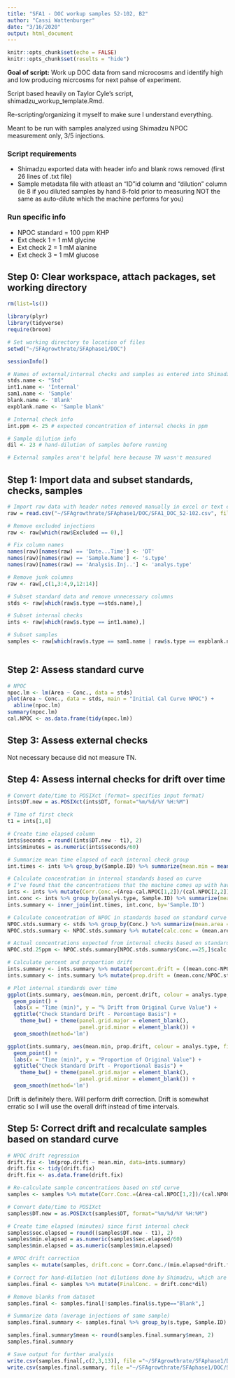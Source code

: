 ```yaml
---
title: "SFA1 - DOC workup samples 52-102, B2"
author: "Cassi Wattenburger"
date: "3/16/2020"
output: html_document
---
```


```r
knitr::opts_chunk$set(echo = FALSE)
knitr::opts_chunk$set(results = "hide")
```

**Goal of script:** Work up DOC data from sand microcosms and identify high and low producing micrcosms for next pahse of experiment.

Script based heavily on Taylor Cyle's script, shimadzu_workup_template.Rmd.

Re-scripting/organizing it myself to make sure I understand everything.

Meant to be run with samples analyzed using Shimadzu NPOC measurement only, 3/5 injections.

### Script requirements
* Shimadzu exported data with header info and blank rows removed (first 26 lines of .txt file)
* Sample metadata file with atleast an "ID"id column and "dilution" column (ie 8 if you diluted samples by hand 8-fold prior to measuring NOT the same as auto-dilute which the machine performs for you)

### Run specific info
* NPOC standard = 100 ppm KHP
* Ext check 1 = 1 mM glycine
* Ext check 2 = 1 mM alanine
* Ext check 3 = 1 mM glucose

## Step 0: Clear workspace, attach packages, set working directory
```r
rm(list=ls())

library(plyr)
library(tidyverse)
require(broom)

# Set working directory to location of files
setwd("~/SFAgrowthrate/SFAphase1/DOC")
```

```r
sessionInfo()
```

```r
# Names of external/internal checks and samples as entered into Shimadzu software
stds.name <- "Std"
int1.name <- 'Internal'
sam1.name <- 'Sample'
blank.name <- 'Blank'
expblank.name <- 'Sample blank'

# Internal check info
int.ppm <- 25 # expected concentration of internal checks in ppm

# Sample dilution info
dil <- 23 # hand-dilution of samples before running

# External samples aren't helpful here because TN wasn't measured
```

## Step 1: Import data and subset standards, checks, samples
```r
# Import raw data with header notes removed manually in excel or text editor
raw = read.csv("~/SFAgrowthrate/SFAphase1/DOC/SFA1_DOC_52-102.csv", fileEncoding = "UTF-8-BOM")

# Remove excluded injections
raw <- raw[which(raw$Excluded == 0),]

# Fix column names
names(raw)[names(raw) == 'Date...Time'] <- 'DT'
names(raw)[names(raw) == 'Sample.Name'] <- 's.type'
names(raw)[names(raw) == 'Analysis.Inj..'] <- 'analys.type'

# Remove junk columns
raw <- raw[,c(1,3:4,9,12:14)]

# Subset standard data and remove unnecessary columns
stds <- raw[which(raw$s.type ==stds.name),]

# Subset internal checks
ints <- raw[which(raw$s.type == int1.name),]

# Subset samples
samples <- raw[which(raw$s.type == sam1.name | raw$s.type == expblank.name | raw$s.type == blank.name),]
                       
```

## Step 2: Assess standard curve
```r
# NPOC
npoc.lm <- lm(Area ~ Conc., data = stds)
plot(Area ~ Conc., data = stds, main = "Initial Cal Curve NPOC") +
  abline(npoc.lm)
summary(npoc.lm)
cal.NPOC <- as.data.frame(tidy(npoc.lm))
```

## Step 3: Assess external checks

Not necessary because did not measure TN.

## Step 4: Assess internal checks for drift over time
```r
# Convert date/time to POSIXct (format= specifies input format)
ints$DT.new = as.POSIXct(ints$DT, format="%m/%d/%Y %H:%M")

# Time of first check
t1 = ints[1,8]

# Create time elapsed column
ints$seconds = round((ints$DT.new - t1), 2)
ints$minutes = as.numeric(ints$seconds/60)

# Summarize mean time elapsed of each internal check group
int.times <- ints %>% group_by(Sample.ID) %>% summarize(mean.min = mean(minutes))

# Calculate concentration in internal standards based on curve
# I've found that the concentrations that the machine comes up with have no relationship to the standard curve for some reason
ints <- ints %>% mutate(Corr.Conc.=(Area-cal.NPOC[1,2])/(cal.NPOC[2,2]))
int.conc <- ints %>% group_by(analys.type, Sample.ID) %>% summarize(mean.conc = mean(Corr.Conc.))
ints.summary <- inner_join(int.times, int.conc, by='Sample.ID')

# Calculate concentration of NPOC in standards based on standard curve
NPOC.stds.summary <- stds %>% group_by(Conc.) %>% summarize(mean.area = mean(Area))
NPOC.stds.summary <- NPOC.stds.summary %>% mutate(calc.conc = (mean.area-cal.NPOC[1,2])/cal.NPOC[2,2])

# Actual concentrations expected from internal checks based on standard curves
NPOC.std.25ppm <- NPOC.stds.summary[NPOC.stds.summary$Conc.==25,]$calc.conc

# Calculate percent and proportion drift
ints.summary <- ints.summary %>% mutate(percent.drift = ((mean.conc-NPOC.std.25ppm)/NPOC.std.25ppm)*100)
ints.summary <- ints.summary %>% mutate(prop.drift = (mean.conc/NPOC.std.25ppm))

# Plot internal standards over time
ggplot(ints.summary, aes(mean.min, percent.drift, colour = analys.type, fill = analys.type)) + 
  geom_point() +
  labs(x = "Time (min)", y = "% Drift from Original Curve Value") +
  ggtitle("Check Standard Drift - Percentage Basis") + 
    theme_bw() + theme(panel.grid.major = element_blank(), 
                       panel.grid.minor = element_blank()) +
  geom_smooth(method='lm')

ggplot(ints.summary, aes(mean.min, prop.drift, colour = analys.type, fill = analys.type)) + 
  geom_point() +
  labs(x = "Time (min)", y = "Proportion of Original Value") +
  ggtitle("Check Standard Drift - Proportional Basis") + 
    theme_bw() + theme(panel.grid.major = element_blank(), 
                       panel.grid.minor = element_blank()) +
  geom_smooth(method='lm')

```

Drift is definitely there. Will perform drift correction. Drift is somewhat erratic so I will use the overall drift instead of time intervals.

## Step 5: Correct drift and recalculate samples based on standard curve

```r
# NPOC drift regression
drift.fix <- lm(prop.drift ~ mean.min, data=ints.summary)
drift.fix <- tidy(drift.fix)
drift.fix <- as.data.frame(drift.fix)

# Re-calculate sample concentrations based on std curve
samples <- samples %>% mutate(Corr.Conc.=(Area-cal.NPOC[1,2])/(cal.NPOC[2,2]))

# Convert date/time to POSIXct
samples$DT.new = as.POSIXct(samples$DT, format="%m/%d/%Y %H:%M")

# Create time elapsed (minutes) since first internal check
samples$sec.elapsed = round((samples$DT.new - t1), 2)
samples$min.elapsed = as.numeric(samples$sec.elapsed/60)
samples$min.elapsed = as.numeric(samples$min.elapsed)

# NPOC drift correction
samples <- mutate(samples, drift.conc = Corr.Conc./(min.elapsed*drift.fix[2,2]+drift.fix[1,2]))

# Correct for hand-dilution (not dilutions done by Shimadzu, which are already accounted for)
samples.final <- samples %>% mutate(FinalConc. = drift.conc*dil) 

# Remove blanks from dataset
samples.final <- samples.final[!samples.final$s.type=="Blank",]

# Summarize data (average injections of same sample)
samples.final.summary <- samples.final %>% group_by(s.type, Sample.ID) %>% summarize(mean = mean(FinalConc.), stdv=sd(FinalConc.))

samples.final.summary$mean <- round(samples.final.summary$mean, 2)
samples.final.summary

# Save output for further analysis
write.csv(samples.final[,c(2,3,13)], file ="~/SFAgrowthrate/SFAphase1/DOC/SFA1_DOC_52-102_processed.csv", row.names = FALSE)
write.csv(samples.final.summary, file ="~/SFAgrowthrate/SFAphase1/DOC/SFA1_DOC_52-102_processed_summary.csv", row.names = FALSE)

```